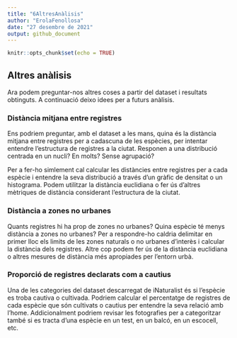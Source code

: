 ```yaml
---
title: "6AltresAnàlisis"
author: "ErolaFenollosa"
date: "27 desembre de 2021"
output: github_document
---
```


```r
knitr::opts_chunk$set(echo = TRUE)
```

## Altres anàlisis
Ara podem preguntar-nos altres coses a partir del dataset i resultats obtinguts. A continuació deixo idees per a futurs anàlisis.

### Distància mitjana entre registres
Ens podriem preguntar, amb el dataset a les mans, quina és la distància mitjana entre registres per a cadascuna de les espècies, per intentar entendre l'estructura de registres a la ciutat. Responen a una distribució centrada en un nucli? En molts? Sense agrupació?

Per a fer-ho simlement cal calcular les distàncies entre registres per a cada espècie i entendre la seva distribució a través d'un gràfic de densitat o un histograma. Podem utilitzar la distància euclidiana o fer ús d'altres mètriques de distància considerant l'estructura de la ciutat.

### Distància a zones no urbanes
Quants registres hi ha prop de zones no urbanes? Quina espècie té menys distància a zones no urbanes? Per a respondre-ho caldria delimitar en primer lloc els limits de les zones naturals o no urbanes d'interès i calcular la distància dels registres. Altre cop podem fer ús de la distància euclidiana o altres mesures de distància més apropiades per l'entorn urbà.

### Proporció de registres declarats com a cautius
Una de les categories del dataset descarregat de iNaturalist és si l'espècie es troba cautiva o cultivada. Podriem calcular el percentatge de registres de cada espècie que són cultivats o cautius per entendre la seva relació amb l'home. Addicionalment podriem revisar les fotografies per a categoritzar també si es tracta d'una espècie en un test, en un balcó, en un escocell, etc.